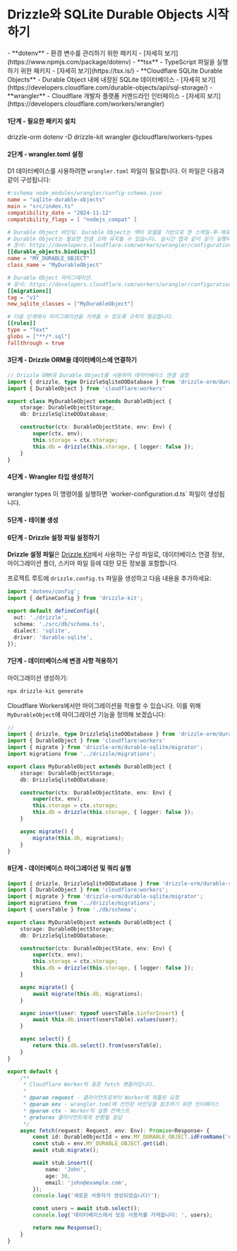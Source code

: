 

<Breadcrumbs/>

# Drizzle와 SQLite Durable Objects 시작하기

<Prerequisites>  
  - **dotenv** - 환경 변수를 관리하기 위한 패키지 - [자세히 보기](https://www.npmjs.com/package/dotenv)
  - **tsx** - TypeScript 파일을 실행하기 위한 패키지 - [자세히 보기](https://tsx.is/)
  - **Cloudflare SQLite Durable Objects** - Durable Object 내에 내장된 SQLite 데이터베이스 - [자세히 보기](https://developers.cloudflare.com/durable-objects/api/sql-storage/)
  - **wrangler** - Cloudflare 개발자 플랫폼 커맨드라인 인터페이스 - [자세히 보기](https://developers.cloudflare.com/workers/wrangler)
</Prerequisites>

<FileStructure />


#### 1단계 - 필요한 패키지 설치

<Npm>
  drizzle-orm dotenv
  -D drizzle-kit wrangler @cloudflare/workers-types
</Npm>


#### 2단계 - wrangler.toml 설정

D1 데이터베이스를 사용하려면 `wrangler.toml` 파일이 필요합니다. 이 파일은 다음과 같이 구성됩니다:

```toml
#:schema node_modules/wrangler/config-schema.json
name = "sqlite-durable-objects"
main = "src/index.ts"
compatibility_date = "2024-11-12"
compatibility_flags = [ "nodejs_compat" ]

# Durable Object 바인딩. Durable Object는 액터 모델을 기반으로 한 스케일-투-제로 컴퓨팅 프리미티브입니다.
# Durable Object는 필요한 만큼 오래 유지될 수 있습니다. 실시간 앱과 같이 장기 실행되는 "서버"가 필요할 때 사용합니다.
# 문서: https://developers.cloudflare.com/workers/wrangler/configuration/#durable-objects
[[durable_objects.bindings]]
name = "MY_DURABLE_OBJECT"
class_name = "MyDurableObject"

# Durable Object 마이그레이션.
# 문서: https://developers.cloudflare.com/workers/wrangler/configuration/#migrations
[[migrations]]
tag = "v1"
new_sqlite_classes = ["MyDurableObject"]

# 다음 단계에서 마이그레이션을 가져올 수 있도록 규칙이 필요합니다.
[[rules]] 
type = "Text"
globs = ["**/*.sql"]
fallthrough = true
```


#### 3단계 - Drizzle ORM을 데이터베이스에 연결하기

```ts
// Drizzle ORM과 Durable Object를 사용하여 데이터베이스 연결 설정
import { drizzle, type DrizzleSqliteDODatabase } from 'drizzle-orm/durable-sqlite';
import { DurableObject } from 'cloudflare:workers'

export class MyDurableObject extends DurableObject {
	storage: DurableObjectStorage;
	db: DrizzleSqliteDODatabase;

	constructor(ctx: DurableObjectState, env: Env) {
		super(ctx, env);
		this.storage = ctx.storage;
		this.db = drizzle(this.storage, { logger: false });
	}
}
```


#### 4단계 - Wrangler 타입 생성하기

<Npx>
wrangler types
</Npx>

<Callout>
이 명령어를 실행하면 `worker-configuration.d.ts` 파일이 생성됩니다.
</Callout>


#### 5단계 - 테이블 생성

<CreateTable />


#### 6단계 - Drizzle 설정 파일 설정하기

**Drizzle 설정 파일**은 [Drizzle Kit](/docs/kit-overview)에서 사용하는 구성 파일로, 데이터베이스 연결 정보, 마이그레이션 폴더, 스키마 파일 등에 대한 모든 정보를 포함합니다.

프로젝트 루트에 `drizzle.config.ts` 파일을 생성하고 다음 내용을 추가하세요:

```typescript copy filename="drizzle.config.ts"
import 'dotenv/config';
import { defineConfig } from 'drizzle-kit';

export default defineConfig({
  out: './drizzle',
  schema: './src/db/schema.ts',
  dialect: 'sqlite',
  driver: 'durable-sqlite',
});
```


#### 7단계 - 데이터베이스에 변경 사항 적용하기

마이그레이션 생성하기:
```bash
npx drizzle-kit generate
```

Cloudflare Workers에서만 마이그레이션을 적용할 수 있습니다. 이를 위해 `MyDurableObject`에 마이그레이션 기능을 정의해 보겠습니다:
```ts
// 
import { drizzle, type DrizzleSqliteDODatabase } from 'drizzle-orm/durable-sqlite';
import { DurableObject } from 'cloudflare:workers'
import { migrate } from 'drizzle-orm/durable-sqlite/migrator';
import migrations from '../drizzle/migrations';

export class MyDurableObject extends DurableObject {
	storage: DurableObjectStorage;
	db: DrizzleSqliteDODatabase;

	constructor(ctx: DurableObjectState, env: Env) {
		super(ctx, env);
		this.storage = ctx.storage;
		this.db = drizzle(this.storage, { logger: false });
	}

    async migrate() {
        migrate(this.db, migrations);
    }
}
```


#### 8단계 - 데이터베이스 마이그레이션 및 쿼리 실행

```typescript
import { drizzle, DrizzleSqliteDODatabase } from 'drizzle-orm/durable-sqlite';
import { DurableObject } from 'cloudflare:workers';
import { migrate } from 'drizzle-orm/durable-sqlite/migrator';
import migrations from '../drizzle/migrations';
import { usersTable } from './db/schema';

export class MyDurableObject extends DurableObject {
    storage: DurableObjectStorage;
    db: DrizzleSqliteDODatabase;

    constructor(ctx: DurableObjectState, env: Env) {
        super(ctx, env);
        this.storage = ctx.storage;
        this.db = drizzle(this.storage, { logger: false });
    }

    async migrate() {
        await migrate(this.db, migrations);
    }

    async insert(user: typeof usersTable.$inferInsert) {
        await this.db.insert(usersTable).values(user);
    }

    async select() {
        return this.db.select().from(usersTable);
    }
}

export default {
    /**
     * Cloudflare Worker의 표준 fetch 핸들러입니다.
     *
     * @param request - 클라이언트로부터 Worker에 제출된 요청
     * @param env - wrangler.toml에 선언된 바인딩을 참조하기 위한 인터페이스
     * @param ctx - Worker의 실행 컨텍스트
     * @returns 클라이언트에게 반환될 응답
     */
    async fetch(request: Request, env: Env): Promise<Response> {
        const id: DurableObjectId = env.MY_DURABLE_OBJECT.idFromName('durable-object');
        const stub = env.MY_DURABLE_OBJECT.get(id);
        await stub.migrate();

        await stub.insert({
            name: 'John',
            age: 30,
            email: 'john@example.com',
        });
        console.log('새로운 사용자가 생성되었습니다!');

        const users = await stub.select();
        console.log('데이터베이스에서 모든 사용자를 가져옵니다: ', users);

        return new Response();
    }
}
```